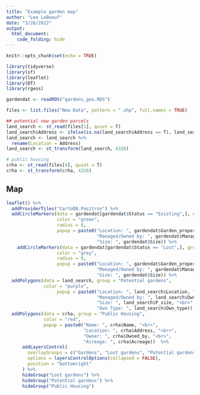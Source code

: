 ```yaml
---
title: "Example garden map"
author: "Lee LeBoeuf"
date: "3/26/2022"
output: 
  html_document: 
    code_folding: hide
---
```


```r
knitr::opts_chunk$set(echo = TRUE)

library(tidyverse)
library(sf)
library(leaflet)
library(DT)
library(rgeos)

gardendat <- readRDS("gardens_geo.RDS")

files <- list.files("New Data", pattern = ".shp", full.names = TRUE)

## potential new garden parcels
land_search <- st_read(files[1], quiet = T)
land_search$Address <- ifelse(is.na(land_search$Address == T), land_search$Prop_Name, land_search$Address)
land_search <- land_search %>%
  rename(Location = Address)
land_search <- st_transform(land_search, 4326)

# public housing
crha <- st_read(files[4], quiet = T)
crha <- st_transform(crha, 4326)
```

## Map

```r

leaflet() %>% 
  addProviderTiles("CartoDB.Positron") %>% 
  addCircleMarkers(data = gardendat[gardendat$Status == "Existing",], group = "Gardens",
                   color = "green", 
                   radius = 8,
                   popup = paste0("Location: ", gardendat$Garden_property_name, "<br>",
                                  "Managed/Owned by: ", gardendat$Managed_by, "<br>",
                                  "Size: ", gardendat$Size)) %>%
    addCircleMarkers(data = gardendat[gardendat$Status == "Lost",], group = "Lost gardens",
                   color = "grey", 
                   radius = 8,
                   popup = paste0("Location: ", gardendat$Garden_property_name, "<br>",
                                  "Managed/Owned by: ", gardendat$Managed_by, "<br>",
                                  "Size: ", gardendat$Size)) %>%
  addPolygons(data = land_search, group = "Potential gardens",
              color = "purple",
                   popup = paste0("Location: ", land_search$Location, "<br>",
                                  "Managed/Owned by: ", land_search$Owner, "<br>",
                                  "Size: ", land_search$P_size, "<br>",
                                  "Own Type: ", land_search$Own_type)) %>%
  addPolygons(data = crha, group = "Public Housing", 
              color = "red",
              popup = paste0("Name: ", crha$Name, "<br>",
                             "Location: ", crha$Address, "<br>",
                             "Owner: ", crha$Owned_by, "<br>",
                             "Acreage: ", crha$Acreage))  %>% 
      addLayersControl(
        overlayGroups = c("Gardens", "Lost gardens", "Potential gardens", "Public Housing"),
        options = layersControlOptions(collapsed = FALSE), 
        position = "bottomright"
      ) %>% 
      hideGroup("Lost gardens") %>% 
      hideGroup("Potential gardens") %>% 
      hideGroup("Public Housing") 

```

